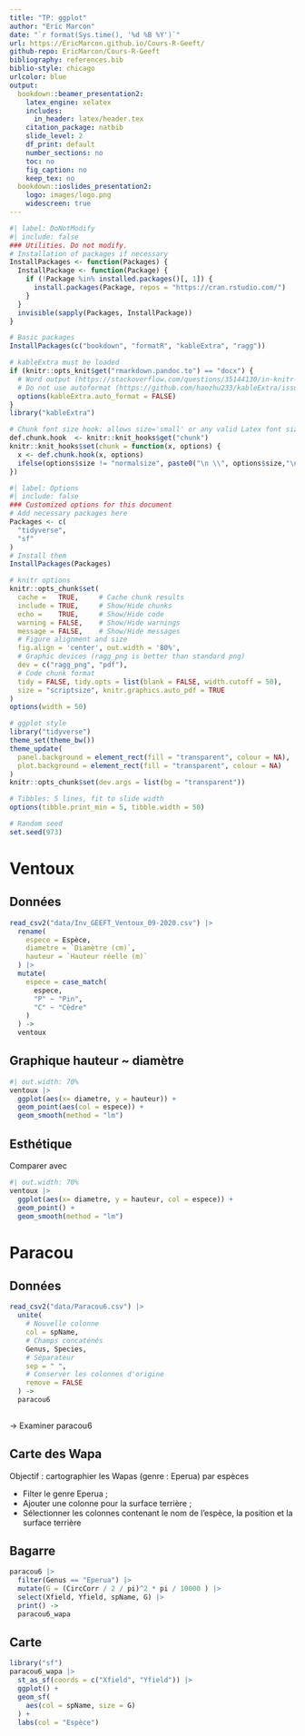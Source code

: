 ```yaml
---
title: "TP: ggplot"
author: "Eric Marcon"
date: "`r format(Sys.time(), '%d %B %Y')`"
url: https://EricMarcon.github.io/Cours-R-Geeft/
github-repo: EricMarcon/Cours-R-Geeft
bibliography: references.bib
biblio-style: chicago
urlcolor: blue
output:
  bookdown::beamer_presentation2:
    latex_engine: xelatex
    includes:
      in_header: latex/header.tex
    citation_package: natbib
    slide_level: 2
    df_print: default
    number_sections: no
    toc: no
    fig_caption: no
    keep_tex: no
  bookdown::ioslides_presentation2:
    logo: images/logo.png
    widescreen: true
---
```


```r
#| label: DoNotModify
#| include: false
### Utilities. Do not modify.
# Installation of packages if necessary
InstallPackages <- function(Packages) {
  InstallPackage <- function(Package) {
    if (!Package %in% installed.packages()[, 1]) {
      install.packages(Package, repos = "https://cran.rstudio.com/")
    }
  }
  invisible(sapply(Packages, InstallPackage))
}

# Basic packages
InstallPackages(c("bookdown", "formatR", "kableExtra", "ragg"))

# kableExtra must be loaded 
if (knitr::opts_knit$get("rmarkdown.pandoc.to") == "docx") {
  # Word output (https://stackoverflow.com/questions/35144130/in-knitr-how-can-i-test-for-if-the-output-will-be-pdf-or-word)
  # Do not use autoformat (https://github.com/haozhu233/kableExtra/issues/308)
  options(kableExtra.auto_format = FALSE)
}
library("kableExtra")

# Chunk font size hook: allows size='small' or any valid Latex font size in chunk options
def.chunk.hook  <- knitr::knit_hooks$get("chunk")
knitr::knit_hooks$set(chunk = function(x, options) {
  x <- def.chunk.hook(x, options)
  ifelse(options$size != "normalsize", paste0("\n \\", options$size,"\n\n", x, "\n\n \\normalsize"), x)
})
```

```r
#| label: Options
#| include: false
### Customized options for this document
# Add necessary packages here
Packages <- c(
  "tidyverse", 
  "sf"
)
# Install them
InstallPackages(Packages)

# knitr options
knitr::opts_chunk$set(
  cache =   TRUE,     # Cache chunk results
  include = TRUE,     # Show/Hide chunks
  echo =    TRUE,     # Show/Hide code
  warning = FALSE,    # Show/Hide warnings
  message = FALSE,    # Show/Hide messages
  # Figure alignment and size
  fig.align = 'center', out.width = '80%',
  # Graphic devices (ragg_png is better than standard png)
  dev = c("ragg_png", "pdf"),
  # Code chunk format
  tidy = FALSE, tidy.opts = list(blank = FALSE, width.cutoff = 50),
  size = "scriptsize", knitr.graphics.auto_pdf = TRUE
)
options(width = 50)

# ggplot style
library("tidyverse")
theme_set(theme_bw())
theme_update(
  panel.background = element_rect(fill = "transparent", colour = NA),
  plot.background = element_rect(fill = "transparent", colour = NA)
)
knitr::opts_chunk$set(dev.args = list(bg = "transparent"))

# Tibbles: 5 lines, fit to slide width
options(tibble.print_min = 5, tibble.width = 50)

# Random seed
set.seed(973)
```


# Ventoux

## Données

```r
read_csv2("data/Inv_GEEFT_Ventoux_09-2020.csv") |> 
  rename(
    espece = Espèce, 
    diametre = `Diamètre (cm)`, 
    hauteur = `Hauteur réelle (m)`
  ) |> 
  mutate(
    espece = case_match(
      espece, 
      "P" ~ "Pin",
      "C" ~ "Cèdre"
    )
  ) ->
  ventoux
```


## Graphique hauteur ~ diamètre

```r
#| out.width: 70%
ventoux |> 
  ggplot(aes(x= diametre, y = hauteur)) +
  geom_point(aes(col = espece)) +
  geom_smooth(method = "lm")
```


## Esthétique

Comparer avec 

```r
#| out.width: 70%
ventoux |> 
  ggplot(aes(x= diametre, y = hauteur, col = espece)) +
  geom_point() +
  geom_smooth(method = "lm")
```


# Paracou

## Données

```r
read_csv2("data/Paracou6.csv") |> 
  unite(
    # Nouvelle colonne
    col = spName, 
    # Champs concaténés
    Genus, Species, 
    # Séparateur
    sep = " ",
    # Conserver les colonnes d'origine
    remove = FALSE
  ) ->
  paracou6
  
```

$\to$ Examiner paracou6


## Carte des Wapa

Objectif : cartographier les Wapas (genre : Eperua) par espèces

- Filter le genre Eperua ;
- Ajouter une colonne pour la surface terrière ;
- Sélectionner les colonnes contenant le nom de l'espèce, la position et la surface terrière


## Bagarre

```r
paracou6 |> 
  filter(Genus == "Eperua") |> 
  mutate(G = (CircCorr / 2 / pi)^2 * pi / 10000 ) |> 
  select(Xfield, Yfield, spName, G) |> 
  print() ->
  paracou6_wapa
```

## Carte

```r
library("sf")
paracou6_wapa |> 
  st_as_sf(coords = c("Xfield", "Yfield")) |> 
  ggplot() +
  geom_sf(
    aes(col = spName, size = G)
  ) +
  labs(col = "Espèce")
```



<!-- Styles for HTML slides -->
<style>
  /* Allow long bibliography */
  .forceBreak { -webkit-column-break-after: always; break-after: column; }
  slides > slide { overflow: scroll; }
  slides > slide:not(.nobackground):after { content: ''; }

  /* First page logo size */
  .gdbar img {
    width: 200px !important;
    height: 55px !important;
    margin: 8px 8px;
  }
  .gdbar {
    width: 250px !important;
    height: 70px !important;
  }
  
  /* No logo on slides */
  slides > slide:not(.nobackground):before {
    display:none
  }
</style>
